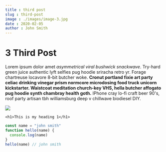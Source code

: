 ```yaml
---
title : third post
slug : third-post
image : ./images/image-3.jpg
date : 2020-02-05
author : John Smith
---
```



# 3 Third Post

Lorem ipsum dolor amet _asymmetrical viral bushwick snackwave_. Try-hard green juice authentic lyft selfies pug hoodie sriracha retro yr. Forage chartreuse locavore 8-bit butcher woke. **Cronut portland fixie art party celiac drinking vinegar prism normcore microdosing food truck unicorn kickstarter. Waistcoat meditation church-key VHS, hella butcher affogato pug hoodie synth chambray health goth.** IPhone cray lo-fi craft beer 90's, roof party artisan tbh williamsburg deep v chillwave biodiesel DIY.


![](./images/image-2.jpg)


`<h1>This is my heading 1</h1>`

<Counter />

<div className="code">

```javascript
const name = "john smith"
function hello(name) {
  console.log(name)
}
hello(name) // john smith
```
</div>